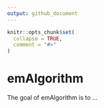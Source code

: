 ```yaml
---
output: github_document
---
```


<!-- README.md is generated from README.Rmd. Please edit that file -->

```r
knitr::opts_chunk$set(
  collapse = TRUE,
  comment = "#>"
)
```

# emAlgorithm

<!-- badges: start -->
<!-- badges: end -->

The goal of emAlgorithm is to ...
